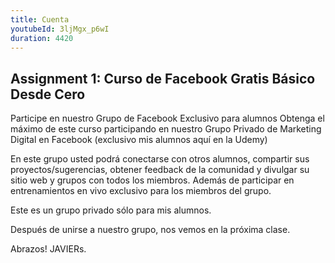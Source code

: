 ```yaml
---
title: Cuenta
youtubeId: 3ljMgx_p6wI
duration: 4420
---
```


## Assignment 1: Curso de Facebook Gratis Básico Desde Cero

Participe en nuestro Grupo de Facebook Exclusivo para alumnos
Obtenga el máximo de este curso participando en nuestro Grupo Privado de Marketing Digital en Facebook (exclusivo mis alumnos aquí en la Udemy)

En este grupo usted podrá conectarse con otros alumnos, compartir sus proyectos/sugerencias, obtener feedback de la comunidad y divulgar su sitio web y grupos con todos los miembros. Además de participar en entrenamientos en vivo exclusivo para los miembros del grupo.

Este es un grupo privado sólo para mis alumnos.

Después de unirse a nuestro grupo, nos vemos en la próxima clase.

Abrazos!
JAVIERs.

```